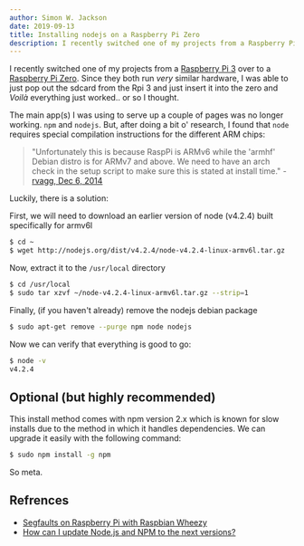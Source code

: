 ```yaml
---
author: Simon W. Jackson
date: 2019-09-13
title: Installing nodejs on a Raspberry Pi Zero
description: I recently switched one of my projects from a Raspberry Pi 3 over to a Raspberry Pi Zero. Since they both run _very_ similar hardware, I was able to just pop out the sdcard from the Rpi 3 and just insert it into the zero and voilà everything just worked.. or so I thought.
---
```


I recently switched one of my projects from a [Raspberry Pi 3](https://www.amazon.com/Raspberry-Pi-RASP-PI-3-Model-Motherboard/dp/B01CD5VC92?tag=miniarray-20) over to a [Raspberry Pi Zero](https://www.amazon.com/Raspberry-Pi-RASP-PI-3-Model-Motherboard/dp/B01CD5VC92?tag=miniarray-20). Since they both run _very_ similar hardware, I was able to just pop out the sdcard from the Rpi 3 and just insert it into the zero and _Voilà_ everything just worked.. or so I thought.

The main app(s) I was using to serve up a couple of pages was no longer working. `npm` and `nodejs`. But, after doing a bit o' research, I found that `node` requires special compilation instructions for the different ARM chips:

> "Unfortunately this is because RaspPi is ARMv6 while the 'armhf' Debian distro is for ARMv7 and above. We need to have an arch check in the setup script to make sure this is stated at install time." - [rvagg, Dec 6, 2014](https://github.com/nodesource/distributions/issues/44#issuecomment-65916201)

Luckily, there is a solution:

First, we will need to download an earlier version of node (v4.2.4) built specifically for armv6l

```bash
$ cd ~
$ wget http://nodejs.org/dist/v4.2.4/node-v4.2.4-linux-armv6l.tar.gz
```

Now, extract it to the `/usr/local` directory

```bash
$ cd /usr/local
$ sudo tar xzvf ~/node-v4.2.4-linux-armv6l.tar.gz --strip=1
```    

Finally, (if you haven't already) remove the nodejs debian package

```bash
$ sudo apt-get remove --purge npm node nodejs
```
    
Now we can verify that everything is good to go:

```bash
$ node -v
v4.2.4  
```

## Optional (but highly recommended)

This install method comes with npm version 2.x which is known for slow installs due to the method in which it handles dependencies. We can upgrade it easily with the following command:

```bash
$ sudo npm install -g npm
```    

So meta.

## Refrences

*   [Segfaults on Raspberry Pi with Raspbian Wheezy](https://github.com/nodesource/distributions/issues/44#issuecomment-172850379)
*   [How can I update Node.js and NPM to the next versions?](http://stackoverflow.com/questions/6237295/how-can-i-update-node-js-and-npm-to-the-next-versions)
